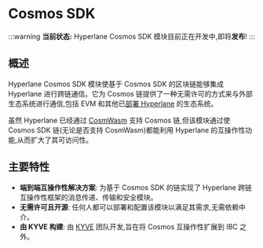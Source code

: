 # Cosmos SDK

:::warning
**当前状态:** Hyperlane Cosmos SDK 模块目前正在开发中,即将**发布**!
:::

## 概述

Hyperlane Cosmos SDK 模块使基于 Cosmos SDK 的区块链能够集成 Hyperlane 进行跨链通信。它为 Cosmos 链提供了一种无需许可的方式来与外部生态系统进行通信,包括 EVM 和其他已[部署 Hyperlane](https://hyperlane.cc/docs/reference/addresses/mailbox-addresses) 的生态系统。

虽然 Hyperlane 已经通过 [CosmWasm](https://github.com/many-things/cw-hyperlane?tab=readme-ov-file) 支持 Cosmos 链,但该模块通过使 Cosmos SDK 链(无论是否支持 CosmWasm)都能利用 Hyperlane 的互操作性功能,从而扩大了其可访问性。

## 主要特性

- **端到端互操作性解决方案**: 为基于 Cosmos SDK 的链实现了 Hyperlane 跨链互操作性框架的消息传递、传输和安全模块。
- **无需许可且开源**: 任何人都可以部署和配置该模块以满足其需求,无需依赖中介。
- **由 KYVE 构建**: 由 [KYVE](https://www.kyve.network/) 团队开发,旨在将 Cosmos 互操作性扩展到 IBC 之外。

